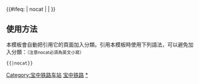 {{鐵道路線 | lua=1
| 模板名稱 = 宝中铁路
| 名稱 = [[宝中铁路]]
| 代表色 = #0033c9
| Logo = [[File:China Railways.svg|17px]]
| 背景顏色 = #FFFFFF
| 車站列表 = blstart ~ 虢镇 ~ blline ~ 卧龙寺 ~ blend ~ 千河 ~ 凤翔 ~ 冯家山 ~ 段家湾 ~ 千阳 ~ 水沟站 (陕西省) ~ 娘娘庙 ~ 陇县 ~ 史家铺 ~ 火烧寨 ~ 神峪河 ~ 安口窑 ~ 大寨岭 ~ 崇信 ~ 庙庄 ~ 平凉南 ~ 平凉 ~ 新李 ~ 安國鎮 ~ 三关口 ~ 六盘山 ~ 彭阳 ~ 廿里铺 ~ 固原 ~ 沈家河 ~ 二营 ~ 三营 ~ 褚家湾 ~ 七营 ~ 韩府湾 ~ 李旺 ~ 土桥子 ~ 王团庄 ~ 同心 ~ 石坝 ~ 艾家村 ~ 长农 ~ 中宁南 ~ 大战场 ~ 宣和 ~ 柳家庄 ~ %（<以下为[[包兰铁路|包兰线]]>% ~ 镇罗堡 ~ #中卫#） 
}}
<includeonly>{{#ifeq: {{{1}}} | nocat | <!--空--> | [[Category:宝中铁路车站]] }}</includeonly><noinclude>

==使用方法==
本模板會自動把引用它的頁面加入分類。引用本模板時使用下列語法，可以避免加入分類：<small>（注意nocat必須為英文小寫）</small>
 <nowiki>{{</nowiki>{{PAGENAME}}<nowiki>|nocat}}</nowiki>
[[Category:中國鐵路路線模板|宝中铁路]]
[[Category:宝中铁路车站|*]]
</noinclude>